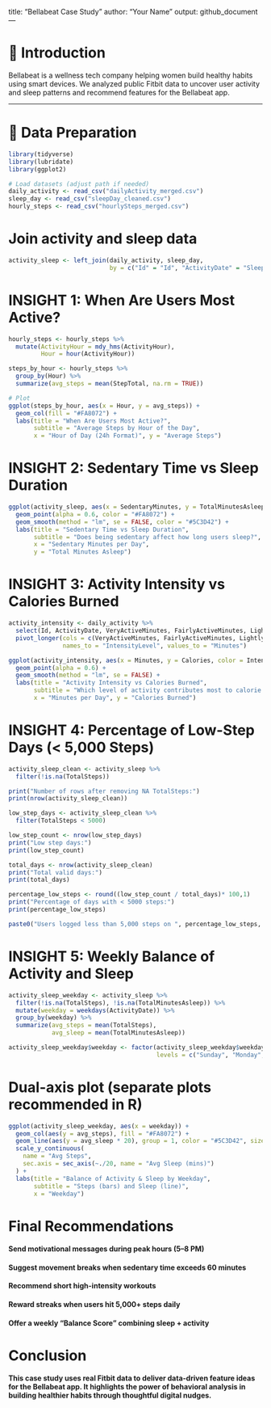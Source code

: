 title: "Bellabeat Case Study" author: "Your Name" output: github_document ---

# 📘 Introduction

Bellabeat is a wellness tech company helping women build healthy habits using smart devices. We analyzed public Fitbit data to uncover user activity and sleep patterns and recommend features for the Bellabeat app.

------------------------------------------------------------------------

# 📂 Data Preparation

```{r setup, message=FALSE}
library(tidyverse)
library(lubridate)
library(ggplot2)

# Load datasets (adjust path if needed)
daily_activity <- read_csv("dailyActivity_merged.csv")
sleep_day <- read_csv("sleepDay_cleaned.csv")
hourly_steps <- read_csv("hourlySteps_merged.csv")
```

# Join activity and sleep data

```{r}
activity_sleep <- left_join(daily_activity, sleep_day,
                            by = c("Id" = "Id", "ActivityDate" = "SleepDay"))
```

# INSIGHT 1: When Are Users Most Active?

```{r}
hourly_steps <- hourly_steps %>%
  mutate(ActivityHour = mdy_hms(ActivityHour),
         Hour = hour(ActivityHour))

steps_by_hour <- hourly_steps %>%
  group_by(Hour) %>%
  summarize(avg_steps = mean(StepTotal, na.rm = TRUE))

# Plot
ggplot(steps_by_hour, aes(x = Hour, y = avg_steps)) +
  geom_col(fill = "#FA8072") +
  labs(title = "When Are Users Most Active?",
       subtitle = "Average Steps by Hour of the Day",
       x = "Hour of Day (24h Format)", y = "Average Steps")
```

# INSIGHT 2: Sedentary Time vs Sleep Duration

```{r}
ggplot(activity_sleep, aes(x = SedentaryMinutes, y = TotalMinutesAsleep)) +
  geom_point(alpha = 0.6, color = "#FA8072") +
  geom_smooth(method = "lm", se = FALSE, color = "#5C3D42") +
  labs(title = "Sedentary Time vs Sleep Duration",
       subtitle = "Does being sedentary affect how long users sleep?",
       x = "Sedentary Minutes per Day",
       y = "Total Minutes Asleep")
```

# INSIGHT 3: Activity Intensity vs Calories Burned

```{r}
activity_intensity <- daily_activity %>%
  select(Id, ActivityDate, VeryActiveMinutes, FairlyActiveMinutes, LightlyActiveMinutes, Calories) %>%
  pivot_longer(cols = c(VeryActiveMinutes, FairlyActiveMinutes, LightlyActiveMinutes),
               names_to = "IntensityLevel", values_to = "Minutes")
```

```{r}
ggplot(activity_intensity, aes(x = Minutes, y = Calories, color = IntensityLevel)) +
  geom_point(alpha = 0.6) +
  geom_smooth(method = "lm", se = FALSE) +
  labs(title = "Activity Intensity vs Calories Burned",
       subtitle = "Which level of activity contributes most to calorie burn?",
       x = "Minutes per Day", y = "Calories Burned")
```



# INSIGHT 4: Percentage of Low-Step Days (\< 5,000 Steps)

```{r}
activity_sleep_clean <- activity_sleep %>%
  filter(!is.na(TotalSteps))

print("Number of rows after removing NA TotalSteps:")
print(nrow(activity_sleep_clean))

low_step_days <- activity_sleep_clean %>%
  filter(TotalSteps < 5000)

low_step_count <- nrow(low_step_days)
print("Low step days:")
print(low_step_count)

total_days <- nrow(activity_sleep_clean)
print("Total valid days:")
print(total_days)

percentage_low_steps <- round((low_step_count / total_days)* 100,1)
print("Percentage of days with < 5000 steps:")
print(percentage_low_steps)

paste0("Users logged less than 5,000 steps on ", percentage_low_steps, "% of recorded days.")
```

# INSIGHT 5: Weekly Balance of Activity and Sleep

```{r}
activity_sleep_weekday <- activity_sleep %>%
  filter(!is.na(TotalSteps), !is.na(TotalMinutesAsleep)) %>%
  mutate(weekday = weekdays(ActivityDate)) %>%
  group_by(weekday) %>%
  summarize(avg_steps = mean(TotalSteps),
            avg_sleep = mean(TotalMinutesAsleep))
```

```{r}
activity_sleep_weekday$weekday <- factor(activity_sleep_weekday$weekday, 
                                         levels = c("Sunday", "Monday", "Tuesday", "Wednesday", "Thursday", "Friday", "Saturday"))
```

# Dual-axis plot (separate plots recommended in R)

```{r}
ggplot(activity_sleep_weekday, aes(x = weekday)) +
  geom_col(aes(y = avg_steps), fill = "#FA8072") +
  geom_line(aes(y = avg_sleep * 20), group = 1, color = "#5C3D42", size = 1.2) +
  scale_y_continuous(
    name = "Avg Steps",
    sec.axis = sec_axis(~./20, name = "Avg Sleep (mins)")
  ) +
  labs(title = "Balance of Activity & Sleep by Weekday",
       subtitle = "Steps (bars) and Sleep (line)",
       x = "Weekday")
```

# Final Recommendations

#### Send motivational messages during peak hours (5–8 PM)

#### Suggest movement breaks when sedentary time exceeds 60 minutes

#### Recommend short high-intensity workouts

#### Reward streaks when users hit 5,000+ steps daily

#### Offer a weekly “Balance Score” combining sleep + activity

# Conclusion

#### This case study uses real Fitbit data to deliver data-driven feature ideas for the Bellabeat app. It highlights the power of behavioral analysis in building healthier habits through thoughtful digital nudges.
